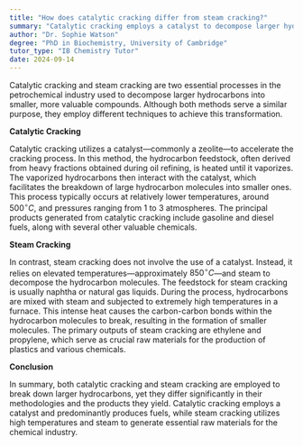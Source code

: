 ```yaml
---
title: "How does catalytic cracking differ from steam cracking?"
summary: "Catalytic cracking employs a catalyst to decompose larger hydrocarbons, whereas steam cracking utilizes high temperatures and steam for the same purpose."
author: "Dr. Sophie Watson"
degree: "PhD in Biochemistry, University of Cambridge"
tutor_type: "IB Chemistry Tutor"
date: 2024-09-14
---
```


Catalytic cracking and steam cracking are two essential processes in the petrochemical industry used to decompose larger hydrocarbons into smaller, more valuable compounds. Although both methods serve a similar purpose, they employ different techniques to achieve this transformation.

**Catalytic Cracking**

Catalytic cracking utilizes a catalyst—commonly a zeolite—to accelerate the cracking process. In this method, the hydrocarbon feedstock, often derived from heavy fractions obtained during oil refining, is heated until it vaporizes. The vaporized hydrocarbons then interact with the catalyst, which facilitates the breakdown of large hydrocarbon molecules into smaller ones. This process typically occurs at relatively lower temperatures, around $500^\circ C$, and pressures ranging from $1$ to $3$ atmospheres. The principal products generated from catalytic cracking include gasoline and diesel fuels, along with several other valuable chemicals.

**Steam Cracking**

In contrast, steam cracking does not involve the use of a catalyst. Instead, it relies on elevated temperatures—approximately $850^\circ C$—and steam to decompose the hydrocarbon molecules. The feedstock for steam cracking is usually naphtha or natural gas liquids. During the process, hydrocarbons are mixed with steam and subjected to extremely high temperatures in a furnace. This intense heat causes the carbon-carbon bonds within the hydrocarbon molecules to break, resulting in the formation of smaller molecules. The primary outputs of steam cracking are ethylene and propylene, which serve as crucial raw materials for the production of plastics and various chemicals.

**Conclusion**

In summary, both catalytic cracking and steam cracking are employed to break down larger hydrocarbons, yet they differ significantly in their methodologies and the products they yield. Catalytic cracking employs a catalyst and predominantly produces fuels, while steam cracking utilizes high temperatures and steam to generate essential raw materials for the chemical industry.
    